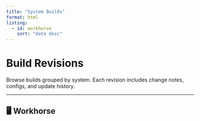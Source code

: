 ```yaml
---
title: "System Builds"
format: html
listing:
  - id: workhorse
    sort: "date desc"
---
```


# Build Revisions

Browse builds grouped by system. Each revision includes change notes, configs, and update history.

---

## 🖥️ Workhorse

:::{#workhorse}
:::

